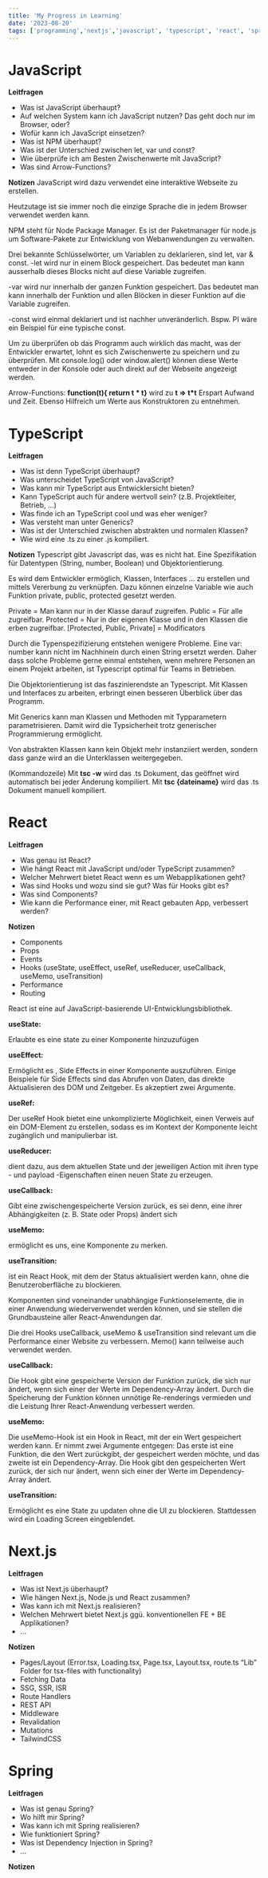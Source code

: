 ```yaml
---
title: 'My Progress in Learning'
date: '2023-08-20'
tags: ['programming','nextjs','javascript', 'typescript', 'react', 'spring']
---
```


# JavaScript

<CustomImage src="https://raw.githubusercontent.com/AndrinTraeger/blogposts/main/images/js.png" alt="JavaScript" />

**Leitfragen**
- Was ist JavaScript überhaupt?
- Auf welchen System kann ich JavaScript nutzen? Das geht doch nur im Browser, oder?
- Wofür kann ich JavaScript einsetzen?
- Was ist NPM überhaupt?
- Was ist der Unterschied zwischen let, var und const?
- Wie überprüfe ich am Besten Zwischenwerte mit JavaScript?
- Was sind Arrow-Functions?

**Notizen**
JavaScript wird dazu verwendet eine interaktive Webseite zu erstellen.

Heutzutage ist sie immer noch die einzige Sprache die in jedem Browser verwendet werden kann.

NPM steht für Node Package Manager. Es ist der Paketmanager für node.js um Software-Pakete zur Entwicklung von Webanwendungen zu verwalten.

Drei bekannte Schlüsselwörter, um Variablen zu deklarieren, sind let, var & const.
-let wird nur in einem Block gespeichert. Das bedeutet man kann ausserhalb dieses Blocks nicht auf diese Variable zugreifen.

-var wird nur innerhalb der ganzen Funktion gespeichert. Das bedeutet man kann innerhalb der Funktion und allen Blöcken in dieser Funktion auf die Variable zugreifen.

-const wird einmal deklariert und ist nachher unveränderlich. Bspw. PI wäre ein Beispiel für eine typische const.

Um zu überprüfen ob das Programm auch wirklich das macht, was der Entwickler erwartet, lohnt es sich Zwischenwerte zu speichern und zu überprüfen. Mit console.log() oder window.alert() können diese Werte entweder in der Konsole oder auch direkt auf der Webseite angezeigt werden.

Arrow-Functions: 
**function(t){ return t * t}** wird zu **t => t*t**
Erspart Aufwand und Zeit.
Ebenso Hilfreich um Werte aus Konstruktoren zu entnehmen.

# TypeScript

<CustomImage src="https://raw.githubusercontent.com/AndrinTraeger/blogposts/main/images/ts.png" alt="TypeScript" />

**Leitfragen**
- Was ist denn TypeScript überhaupt?
- Was unterscheidet TypeScript von JavaScript?
- Was kann mir TypeScript aus Entwicklersicht bieten?
- Kann TypeScript auch für andere wertvoll sein? (z.B. Projektleiter, Betrieb, …)
- Was finde ich an TypeScript cool und was eher weniger?
- Was versteht man unter Generics?
- Was ist der Unterschied zwischen abstrakten und normalen Klassen?
- Wie wird eine .ts zu einer .js kompiliert.

**Notizen**
Typescript gibt Javascript das, was es nicht hat. Eine Spezifikation für Datentypen (String, number, Boolean) und Objektorientierung. 

Es wird dem Entwickler ermöglich, Klassen, Interfaces … zu erstellen und mittels Vererbung zu verknüpfen. Dazu können einzelne Variable wie auch Funktion private, public, protected gesetzt werden. 

Private = Man kann nur in der Klasse darauf zugreifen.
Public = Für alle zugreifbar.
Protected = Nur in der eigenen Klasse und in den Klassen die erben zugreifbar.
[Protected, Public, Private] = Modificators

Durch die Typenspezifizierung entstehen wenigere Probleme. Eine var: number kann nicht im Nachhinein durch einen String ersetzt werden.
Daher dass solche Probleme gerne einmal entstehen, wenn mehrere Personen an einem Projekt arbeiten, ist Typescript optimal für Teams in Betrieben.

Die Objektorientierung ist das faszinierendste an Typescript. Mit Klassen und Interfaces zu arbeiten, erbringt einen besseren Überblick über das Programm.

Mit Generics kann man Klassen und Methoden mit Typparametern parametrisieren. Damit wird die Typsicherheit trotz generischer Programmierung ermöglicht.

Von abstrakten Klassen kann kein Objekt mehr instanziiert werden, sondern dass ganze wird an die Unterklassen weitergegeben.

(Kommandozeile)
Mit **tsc -w** wird das .ts Dokument, das geöffnet wird automatisch bei jeder Änderung kompiliert.
Mit **tsc {dateiname}** wird das .ts Dokument manuell kompiliert.

# React

<CustomImage src="https://raw.githubusercontent.com/AndrinTraeger/blogposts/main/images/react.png" alt="React" />

**Leitfragen**
- Was genau ist React?
- Wie hängt React mit JavaScript und/oder TypeScript zusammen?
- Welcher Mehrwert bietet React wenn es um Webapplikationen geht?
- Was sind Hooks und wozu sind sie gut? Was für Hooks gibt es?
- Was sind Components?
- Wie kann die Performance einer, mit React gebauten App, verbessert werden?

**Notizen**
- Components
- Props
- Events
- Hooks (useState, useEffect, useRef, useReducer, useCallback, useMemo, useTransition)
- Performance
- Routing

React ist eine auf JavaScript-basierende UI-Entwicklungsbibliothek. 

**useState:** 

Erlaubte es eine state zu einer Komponente hinzuzufügen

**useEffect:**

Ermöglicht es , Side Effects in einer Komponente auszuführen. Einige Beispiele für Side Effects sind das Abrufen von Daten, das direkte Aktualisieren des DOM und Zeitgeber. 
Es akzeptiert zwei Argumente.

**useRef:**

Der useRef Hook bietet eine unkomplizierte Möglichkeit, einen Verweis auf ein DOM-Element zu erstellen, sodass es im Kontext der Komponente leicht zugänglich und manipulierbar ist.

**useReducer:** 

dient dazu, aus dem aktuellen State und der jeweiligen Action mit ihren type - und payload -Eigenschaften einen neuen State zu erzeugen.

**useCallback:** 

Gibt eine zwischengespeicherte Version zurück, es sei denn, eine ihrer Abhängigkeiten (z. B. State oder Props) ändert sich

**useMemo:** 

ermöglicht es uns, eine Komponente zu merken.

**useTransition:** 

ist ein React Hook, mit dem der Status aktualisiert werden kann, ohne die Benutzeroberfläche zu blockieren.

Komponenten sind voneinander unabhängige Funktionselemente, die in einer Anwendung wiederverwendet werden können, und sie stellen die Grundbausteine aller React-Anwendungen dar.

Die drei Hooks useCallback, useMemo & useTransition sind relevant um die Performance einer Website zu verbessern. Memo() kann teilweise auch verwendet werden.

**useCallback:** 

Die Hook gibt eine gespeicherte Version der Funktion zurück, die sich nur ändert, wenn sich einer der Werte im Dependency-Array ändert. Durch die Speicherung der Funktion können unnötige Re-renderings vermieden und die Leistung Ihrer React-Anwendung verbessert werden.

**useMemo:** 

Die useMemo-Hook ist ein Hook in React, mit der ein Wert gespeichert werden kann. Er nimmt zwei Argumente entgegen: Das erste ist eine Funktion, die den Wert zurückgibt, der gespeichert werden möchte, und das zweite ist ein Dependency-Array. Die Hook gibt den gespeicherten Wert zurück, der sich nur ändert, wenn sich einer der Werte im Dependency-Array ändert.

**useTransition:** 

Ermöglicht es eine State zu updaten ohne die UI zu blockieren. Stattdessen wird ein Loading Screen eingeblendet.

# Next.js

<CustomImage src="https://raw.githubusercontent.com/AndrinTraeger/blogposts/main/images/nextjs.png" alt="Nextjs" />

**Leitfragen**
- Was ist Next.js überhaupt?
- Wie hängen Next.js, Node.js und React zusammen?
- Was kann ich mit Next.js realisieren?
- Welchen Mehrwert bietet Next.js ggü. konventionellen FE + BE Applikationen?
- …

**Notizen**
- Pages/Layout (Error.tsx, Loading.tsx, Page.tsx, Layout.tsx, route.ts “Lib” Folder for tsx-files with functionality)
- Fetching Data
- SSG, SSR, ISR
- Route Handlers
- REST API
- Middleware
- Revalidation
- Mutations
- TailwindCSS

# Spring

<CustomImage src="https://raw.githubusercontent.com/AndrinTraeger/blogposts/main/images/spring.png" alt="Spring Boot" />

**Leitfragen**
- Was ist genau Spring?
- Wo hilft mir Spring?
- Was kann ich mit Spring realisieren?
- Wie funktioniert Spring?
- Was ist Dependency Injection in Spring?
- …

**Notizen**